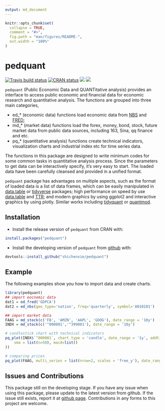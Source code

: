 ```yaml
---
output: md_document
---
```


<!-- README.md is generated from README.Rmd. Please edit that file -->

```r
knitr::opts_chunk$set(
  collapse = TRUE,
  comment = "#>",
  fig.path = "man/figures/README-",
  out.width = "100%"
)
```
# pedquant

[![Travis build status](https://travis-ci.org/ShichenXie/pedquant.svg?branch=master)](https://travis-ci.org/ShichenXie/pedquant)
[![CRAN status](https://www.r-pkg.org/badges/version/pedquant)](https://cran.r-project.org/package=pedquant)
[![](http://cranlogs.r-pkg.org/badges/grand-total/pedquant)](https://cran.r-project.org/package=pedquant)
[![](http://cranlogs.r-pkg.org/badges/pedquant)](https://cran.r-project.org/package=pedquant)

`pedquant` (Public Economic Data and QUANTitative analysis) provides an interface to access public economic and financial data for economic research and quantitative analysis. The functions are grouped into three main categories, 

- ed_* (economic data) functions load economic data from [NBS](http://www.stats.gov.cn/) and [FRED](https://fred.stlouisfed.org/);
- md_* (market data) functions load the forex, money, bond, stock, future market data from public data sources, including 163, Sina, qq finance and etc.
- pq_* (quantitative analysis) functions create technical indicators, visualization charts and industrial index etc for time series data.

The functions in this package are designed to write minimum codes for some common tasks in quantitative analysis process. Since the parameters to get data can be interactively specify, it's very easy to start. The loaded data have been carefully cleansed and provided in a unified format. 

`pedquant` package has advantages on multiple aspects, such as the format of loaded data is a list of data frames, which can be easily manipulated in [data.table](https://rdatatable.gitlab.io/data.table) or [tidyverse](https://www.tidyverse.org) packages; high performance on speed by use [data.table](https://rdatatable.gitlab.io/data.table) and [TTR](https://github.com/joshuaulrich/TTR); and modern graphics by using ggplot2 and interactive graphics by using plotly. Similar works including [tidyquant](https://github.com/business-science/tidyquant) or [quantmod](https://github.com/joshuaulrich/quantmod). 

## Installation

- Install the release version of `pedquant` from CRAN with:
```r
install.packages("pedquant")
```


- Install the developing version of `pedquant` from [github](https://github.com/shichenXie/pedquant) with:
``` r
devtools::install_github("shichenxie/pedquant")
```

## Example

The following examples show you how to import data and create charts.

```r
library(pedquant)
## import eocnomic data
dat1 = ed_fred('GDPCA')
dat2 = ed_nbs(geo_type='nation', freq='quarterly', symbol='A010101')

## import market data
FAAG = md_stock(c('FB', 'AMZN', 'AAPL', 'GOOG'), date_range = '10y')
INDX = md_stock(c('^000001','^399001'), date_range = '10y')
```

```r
# candlestick chart with technical indicators
pq_plot(INDX$`^000001`, chart_type = 'candle', date_range = '1y', addti = list(
    sma = list(n=50), macd=list()
))
```

```r
# comparing prices
pq_plot(FAAG, multi_series = list(nrow=2, scales = 'free_y'), date_range = '3y')
```


## Issues and Contributions
This package still on the developing stage. If you have any issue when using this package, please update to the latest version from github. If the issue still exists, report it at [github page](https://github.com/ShichenXie/pedquant/issues). Contributions in any forms to this project are welcome. 
